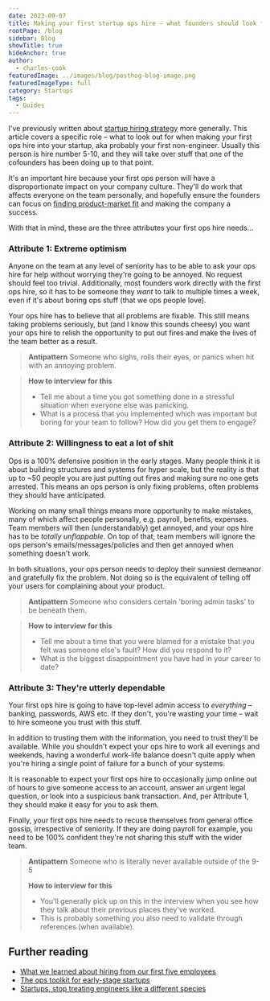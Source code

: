 ```yaml
---
date: 2023-09-07
title: Making your first startup ops hire – what founders should look for
rootPage: /blog
sidebar: Blog
showTitle: true
hideAnchor: true
author:
  - charles-cook
featuredImage: ../images/blog/posthog-blog-image.png
featuredImageType: full
category: Startups
tags:
  - Guides
---
```


I've previously written about [startup hiring strategy](/blog/early-stage-startup-hiring-strategy) more generally. This article covers a specific role – what to look out for when making your first ops hire into your startup, aka probably your first non-engineer. Usually this person is hire number 5-10, and they will take over stuff that one of the cofounders has been doing up to that point.

It's an important hire because your first ops person will have a disproportionate impact on your company culture. They'll do work that affects everyone on the team personally, and hopefully ensure the founders can focus on [finding product-market fit](/blog/product-market-fit-game) and making the company a success. 

With that in mind, these are the three attributes your first ops hire needs...

### Attribute 1: Extreme optimism

Anyone on the team at any level of seniority has to be able to ask your ops hire for help without worrying they're going to be annoyed. No request should feel too trivial. Additionally, most founders work directly with the first ops hire, so it has to be someone they _want_ to talk to multiple times a week, even if it's about boring ops stuff (that we ops people love).

Your ops hire has to believe that all problems are fixable. This still means taking problems seriously, but (and I know this sounds cheesy) you want your ops hire to relish the opportunity to put out fires and make the lives of the team better as a result.

> **Antipattern**
> Someone who sighs, rolls their eyes, or panics when hit with an annoying problem.

> **How to interview for this**
> - Tell me about a time you got something done in a stressful situation when everyone else was panicking.
> - What is a process that you implemented which was important but boring for your team to follow? How did you get them to engage?

### Attribute 2: Willingness to eat a lot of shit

Ops is a 100% defensive position in the early stages. Many people think it is about building structures and systems for hyper scale, but the reality is that up to ~50 people you are just putting out fires and making sure no one gets arrested. This means an ops person is only fixing problems, often problems they should have anticipated.

Working on many small things means more opportunity to make mistakes, many of which affect people personally, e.g. payroll, benefits, expenses. Team members will then (understandably) get annoyed, and your ops hire has to be _totally unflappable_. On top of that, team members will ignore the ops person's emails/messages/policies and then get annoyed when something doesn't work.

In both situations, your ops person needs to deploy their sunniest demeanor and gratefully fix the problem. Not doing so is the equivalent of telling off your users for complaining about your product.

> **Antipattern**
> Someone who considers certain 'boring admin tasks' to be beneath them.

> **How to interview for this**
> - Tell me about a time that you were blamed for a mistake that you felt was someone else's fault? How did you respond to it?
> - What is the biggest disappointment you have had in your career to date?

### Attribute 3: They're utterly dependable

Your first ops hire is going to have top-level admin access to _everything_ – banking, passwords, AWS etc. If they don't, you're wasting your time – wait to hire someone you trust with this stuff.

In addition to trusting them with the information, you need to trust they'll be available. While you shouldn't expect your ops hire to work all evenings and weekends, having a wonderful work-life balance doesn't quite apply when you're hiring a single point of failure for a bunch of your systems. 

It is reasonable to expect your first ops hire to occasionally jump online out of hours to give someone access to an account, answer an urgent legal question, or look into a suspicious bank transaction. And, per Attribute 1, they should make it easy for you to ask them. 

Finally, your first ops hire needs to recuse themselves from general office gossip, irrespective of seniority. If they are doing payroll for example, you need to be 100% confident they're not sharing this stuff with the wider team.

> **Antipattern**
> Someone who is literally never available outside of the 9-5
>
> **How to interview for this**
> - You'll generally pick up on this in the interview when you see how they talk about their previous places they've worked.
> - This is probably something you also need to validate through references (when available). 

## Further reading

- [What we learned about hiring from our first five employees](https://posthog.com/blog/posthog-first-five)
- [The ops toolkit for early-stage startups](https://posthog.com/blog/startup-ops-toolkit)
- [Startups, stop treating engineers like a different species](https://posthog.com/blog/stop-treating-engineers-differently)
